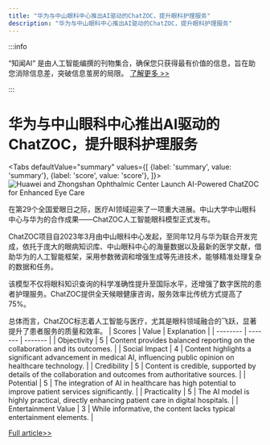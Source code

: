 ```yaml
---
title: "华为与中山眼科中心推出AI驱动的ChatZOC，提升眼科护理服务"
description: "华为与中山眼科中心推出AI驱动的ChatZOC，提升眼科护理服务"
---
```



:::info

“知闻AI“ 是由人工智能编撰的刊物集合，确保您只获得最有价值的信息，旨在助您消除信息差，突破信息茧房的局限。  [了解更多 >>](/)

:::

# 华为与中山眼科中心推出AI驱动的ChatZOC，提升眼科护理服务


<Tabs
	defaultValue="summary"
	values={[
	{label: 'summary', value: 'summary'},
	{label: 'score', value: 'score'},
]}>
<TabItem value="summary">
<img
  src="https://image.informedainews.com/2024/06/Hea-QC8-1717723101-0.jpg"
  alt="Huawei and Zhongshan Ophthalmic Center Launch AI-Powered ChatZOC for Enhanced Eye Care"
/>



在第29个全国爱眼日之际，医疗AI领域迎来了一项重大进展。中山大学中山眼科中心与华为的合作成果——ChatZOC人工智能眼科模型正式发布。

ChatZOC项目自2023年3月由中山眼科中心发起，至同年12月与华为联合开发完成，依托于庞大的眼病知识库、中山眼科中心的海量数据以及最新的医学文献，借助华为的人工智能框架，采用参数微调和增强生成等先进技术，能够精准处理复杂的数据和任务。

该模型不仅将眼科知识查询的科学准确性提升至国际水平，还增强了数字医院的患者护理服务。ChatZOC提供全天候眼健康咨询，服务效率比传统方式提高了75%。

总体而言，ChatZOC标志着人工智能与医疗，尤其是眼科领域融合的飞跃，显著提升了患者服务的质量和效率。
</TabItem>
<TabItem value="score">
	| Scores     | Value   | Explanation |
	| -------- | ------- | ------- |
	| Objectivity  | 5    | Content provides balanced reporting on the collaboration and its outcomes.    |
	| Social Impact | 4     | Content highlights a significant advancement in medical AI, influencing public opinion on healthcare technology.    |
	| Credibility    | 5    | Content is credible, supported by details of the collaboration and outcomes from authoritative sources.    |
	| Potential    | 5    | The integration of AI in healthcare has high potential to improve patient services significantly.    |
	| Practicality    | 5    | The AI model is highly practical, directly enhancing patient care in digital hospitals.    |
	| Entertainment Value    | 3    | While informative, the content lacks typical entertainment elements.    |
</TabItem>
</Tabs>

[Full article>>](https://www.cnbeta.com.tw/articles/tech/1433875.htm)
